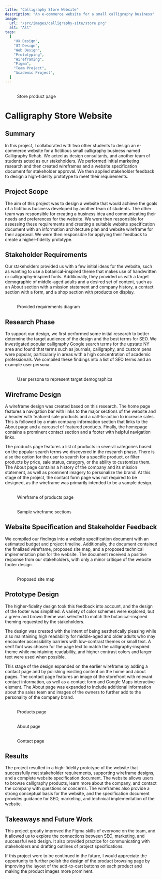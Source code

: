 ```yaml
---
title: "Calligraphy Store Website"
description: "An e-commerce website for a small calligraphy business"
image:
  url: "/src/images/calligraphy-site/store.png"
  alt: "Alt"
tags:
  [
    "UX Design",
    "UI Design",
    "Web Design",
    "Prototyping",
    "Wireframing",
    "Figma",
    "Team Project",
    "Academic Project",
  ]
---
```



<figure>
    <ZoomImg client:load>
    <Image loading="eager" client:load slot="image" src={Store} alt="" />
    <Image client:load slot="expanded-image" src={Store} alt="" />
  </ZoomImg>
  <figcaption>Store product page</figcaption>
</figure>

# Calligraphy Store Website

## Summary

In this project, I collaborated with two other students to design an e-commerce website for a fictitious small calligraphy business named Calligraphy Rehab. We acted as design consultants, and another team of students acted as our stakeholders. We performed initial marketing research and then created wireframes and a website specification document for stakeholder approval. We then applied stakeholder feedback to design a high-fidelity prototype to meet their requirements.

## Project Scope

The aim of this project was to design a website that would achieve the goals of a fictitious business developed by another team of students. The other team was responsible for creating a business idea and communicating their needs and preferences for the website. We were then responsible for assessing these requirements and creating a suitable website specification document with an information architecture plan and website wireframe for their approval. We were then responsible for applying their feedback to create a higher-fidelity prototype.

## Stakeholder Requirements

Our stakeholders provided us with a few initial ideas for the website, such as wanting to use a botanical-inspired theme that makes use of handwritten or calligraphy-inspired fonts. Additionally, they provided us with a target demographic of middle-aged adults and a desired set of content, such as an About section with a mission statement and company history, a contact section with a form, and a shop section with products on display.

<figure>
    <ZoomImg client:load>
    <Image client:load slot="image" src={Reqs} alt="" />
    <Image client:load slot="expanded-image" src={Reqs} alt="" />
  </ZoomImg>
  <figcaption>Provided requirements diagram</figcaption>
</figure>

## Research Phase

To support our design, we first performed some initial research to better determine the target audience of the design and the best terms for SEO. We investigated popular calligraphy Google search terms for the upstate NY area and found that terms such as journals, calligraphy, and custom pens were popular, particularly in areas with a high concentration of academic professionals. We compiled these findings into a list of SEO terms and an example user persona.

<figure>
    <ZoomImg client:load>
    <Image client:load slot="image" src={Persona} alt="" />
    <Image client:load slot="expanded-image" src={Persona} alt="" />
  </ZoomImg>
  <figcaption>User persona to represent target demographics</figcaption>
</figure>

## Wireframe Design

A wireframe design was created based on this research. The home page features a navigation bar with links to the major sections of the website and a header with featured sale products and a call-to-action to increase sales. This is followed by a main company information section that links to the About page and a carousel of featured products. Finally, the homepage contains a prominent contact section and a footer with helpful navigation links. 

The products page features a list of products in several categories based on the popular search terms we discovered in the research phase. There is also the option for the user to search for a specific product, or filter products by price, sale status, category, or the ability to customize them. The About page contains a history of the company and its mission statement, as well as prominent imagery to personalize the brand. At this stage of the project, the contact form page was not required to be designed, as the wireframe was primarily intended to be a sample design.

<figure>
    <ZoomImg client:load>
    <Image client:load slot="image" src={Wire} alt="" />
    <Image client:load slot="expanded-image" src={Wire} alt="" />
  </ZoomImg>
  <figcaption>Wireframe of products page</figcaption>
</figure>

<figure>
    <ZoomImg client:load>
    <Image client:load slot="image" src={Wireframes} alt="" />
    <Image client:load slot="expanded-image" src={Wireframes} alt="" />
  </ZoomImg>
  <figcaption>Sample wireframe sections</figcaption>
</figure>

## Website Specification and Stakeholder Feedback

We compiled our findings into a website specification document with an estimated budget and project timeline. Additionally, the document contained the finalized wireframe, proposed site map, and a proposed technical implementation plan for the website. The document received a positive response from our stakeholders, with only a minor critique of the website footer design.

<figure>
  <ZoomImg client:load classOpt="bg-white rounded-lg p-2">
    <Image client:load slot="image" src={Map} alt="" />
    <Image client:load slot="expanded-image" src={Map} alt="" />
  </ZoomImg>
  <figcaption>Proposed site map</figcaption>
</figure>

## Prototype Design

The higher-fidelity design took this feedback into account, and the design of the footer was simplified. A variety of color schemes were explored, but a green and brown theme was selected to match the botanical-inspired theming requested by the stakeholders.

The design was created with the intent of being aesthetically pleasing while also maintaining high readability for middle-aged and older adults who may encounter accessibility barriers with low-contrast themes or small text. A serif font was chosen for the page text to match the calligraphy-inspired theme while maintaining readability, and higher contrast colors and larger text were used when possible.

This stage of the design expanded on the earlier wireframe by adding a contact page and by polishing existing content on the home and about pages. The contact page features an image of the storefront with relevant contact information, as well as a contact form and Google Maps interactive element. The About page was expanded to include additional information about the sales team and images of the owners to further add to the personality of the company brand.

<figure>
      <ZoomImg client:load>
    <Image client:load slot="image" src={Store} alt="" />
    <Image client:load slot="expanded-image" src={Store} alt="" />
  </ZoomImg>
  <figcaption>Products page</figcaption>
</figure>

<figure>
      <ZoomImg client:load>
    <Image client:load slot="image" src={About} alt="" />
    <Image client:load slot="expanded-image" src={About} alt="" />
  </ZoomImg>
  <figcaption>About page</figcaption>
</figure>

<figure>
      <ZoomImg client:load>
    <Image client:load slot="image" src={Contact} alt="" />
    <Image client:load slot="expanded-image" src={Contact} alt="" />
  </ZoomImg>
  <figcaption>Contact page</figcaption>
</figure>

## Results

The project resulted in a high-fidelity prototype of the website that successfully met stakeholder requirements, supporting wireframe designs, and a complete website specification document. The website allows users to browse calligraphy products, learn more about the company, and contact the company with questions or concerns. The wireframes also provide a strong conceptual basis for the website, and the specification document provides guidance for SEO, marketing, and technical implementation of the website.

## Takeaways and Future Work

This project greatly improved the Figma skills of everyone on the team, and it allowed us to explore the connections between SEO, marketing, and successful web design. It also provided practice for communicating with stakeholders and drafting outlines of project specifications.

If this project were to be continued in the future, I would appreciate the opportunity to further polish the design of the product browsing page by improving the layout of the add-to-cart buttons on each product and making the product images more prominent.
